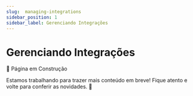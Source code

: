 ```yaml
---
slug:  managing-integrations
sidebar_position: 1
sidebar_label: Gerenciando Integrações
---
```


# Gerenciando Integrações

📢 Página em Construção

Estamos trabalhando para trazer mais conteúdo em breve! Fique atento e volte para conferir as novidades. 🚧
